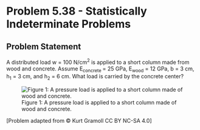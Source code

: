 # Problem 5.38 - Statistically Indeterminate Problems {.unnumbered}

## Problem Statement
A distributed load w = 100 N/cm<sup>2</sup> is applied to a short column made from wood and concrete. Assume E<sub>concrete </sub>= 25 GPa, E<sub>wood</sub> = 12 GPa, b = 3 cm, h<sub>1</sub> = 3 cm, and h<sub>2</sub> = 6 cm. What load is carried by the concrete center?


![Figure 1: A pressure load is applied to a short column made of wood and concrete. ](images/248.png){fig-alt="A pressure load is applied to a short column made of wood and concrete. Concerete is the center of the column and it is surrounded by wood. The side of the column is 3 * b, with the width of the wood, concrete, and wood each being b. The other side of the column is h[1] + h[2] + h[1], with the length of the wood being h[1] and the length of the concrete being h[2]."}

\[Problem adapted from © Kurt Gramoll CC BY NC-SA 4.0\]